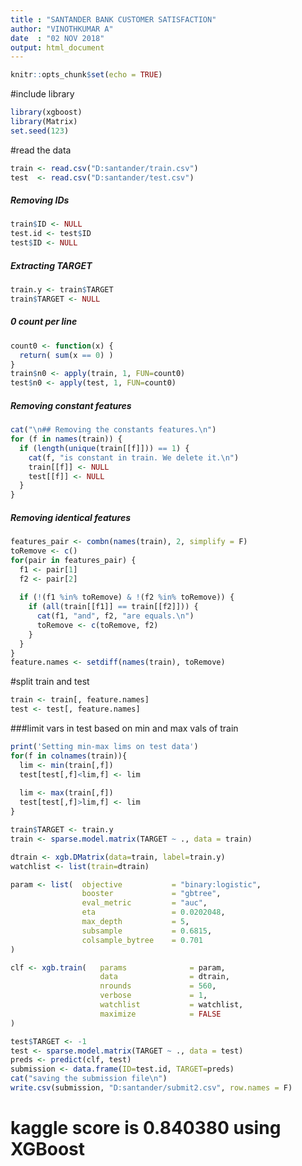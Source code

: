 ---
title : "SANTANDER BANK CUSTOMER SATISFACTION"
author: "VINOTHKUMAR A"
date  : "02 NOV 2018"
output: html_document
---

```{r setup, include=FALSE}
knitr::opts_chunk$set(echo = TRUE)
```
#include library
```{r}
library(xgboost)
library(Matrix)
set.seed(123)
```
#read the data
```{r}
train <- read.csv("D:santander/train.csv")
test  <- read.csv("D:santander/test.csv")
```


##### Removing IDs
```{r}
train$ID <- NULL
test.id <- test$ID
test$ID <- NULL
```
##### Extracting TARGET
```{r} 
train.y <- train$TARGET
train$TARGET <- NULL
```

##### 0 count per line
```{r}
count0 <- function(x) {
  return( sum(x == 0) )
}
train$n0 <- apply(train, 1, FUN=count0)
test$n0 <- apply(test, 1, FUN=count0)
```
##### Removing constant features
```{r}
cat("\n## Removing the constants features.\n")
for (f in names(train)) {
  if (length(unique(train[[f]])) == 1) {
    cat(f, "is constant in train. We delete it.\n")
    train[[f]] <- NULL
    test[[f]] <- NULL
  }
}
```
##### Removing identical features
```{r}
features_pair <- combn(names(train), 2, simplify = F)
toRemove <- c()
for(pair in features_pair) {
  f1 <- pair[1]
  f2 <- pair[2]
  
  if (!(f1 %in% toRemove) & !(f2 %in% toRemove)) {
    if (all(train[[f1]] == train[[f2]])) {
      cat(f1, "and", f2, "are equals.\n")
      toRemove <- c(toRemove, f2)
    }
  }
}
feature.names <- setdiff(names(train), toRemove)

```

#split train and test
```{r}
train <- train[, feature.names]
test <- test[, feature.names]

```
###limit vars in test based on min and max vals of train
```{r}
print('Setting min-max lims on test data')
for(f in colnames(train)){
  lim <- min(train[,f])
  test[test[,f]<lim,f] <- lim
  
  lim <- max(train[,f])
  test[test[,f]>lim,f] <- lim  
}
```

```{r}
train$TARGET <- train.y
train <- sparse.model.matrix(TARGET ~ ., data = train)

```

```{r}
dtrain <- xgb.DMatrix(data=train, label=train.y)
watchlist <- list(train=dtrain)
```

```{r}
param <- list(  objective           = "binary:logistic", 
                booster             = "gbtree",
                eval_metric         = "auc",
                eta                 = 0.0202048,
                max_depth           = 5,
                subsample           = 0.6815,
                colsample_bytree    = 0.701
)

clf <- xgb.train(   params              = param, 
                    data                = dtrain, 
                    nrounds             = 560, 
                    verbose             = 1,
                    watchlist           = watchlist,
                    maximize            = FALSE
)

```

```{r}
test$TARGET <- -1
test <- sparse.model.matrix(TARGET ~ ., data = test)
preds <- predict(clf, test)
submission <- data.frame(ID=test.id, TARGET=preds)
cat("saving the submission file\n")
write.csv(submission, "D:santander/submit2.csv", row.names = F)
```

# kaggle score is 0.840380 using XGBoost


